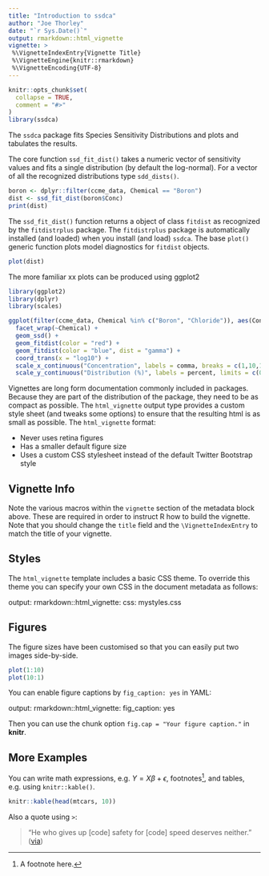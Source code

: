 ```yaml
---
title: "Introduction to ssdca"
author: "Joe Thorley"
date: "`r Sys.Date()`"
output: rmarkdown::html_vignette
vignette: >
 %\VignetteIndexEntry{Vignette Title}
 %\VignetteEngine{knitr::rmarkdown}
 %\VignetteEncoding{UTF-8}
---
```


```r
knitr::opts_chunk$set(
  collapse = TRUE,
  comment = "#>"
)
library(ssdca)
```

The `ssdca` package fits Species Sensitivity Distributions and plots and tabulates the results.

The core function `ssd_fit_dist()` takes a numeric vector of sensitivity values
and fits a single distribution (by default the log-normal).
For a vector of all the recognized distributions type `sdd_dists()`.

```r
boron <- dplyr::filter(ccme_data, Chemical == "Boron")
dist <- ssd_fit_dist(boron$Conc)
print(dist)
```

The `ssd_fit_dist()` function returns a object of class `fitdist` as recognized by 
the `fitdistrplus` package. The `fitdistrplus` package is automatically installed 
(and loaded) when you install (and load) `ssdca`.
The base `plot()` generic function plots model diagnostics for `fitdist` objects.
```r
plot(dist)
```

The more familiar xx plots can be produced using ggplot2
```r
library(ggplot2)
library(dplyr)
library(scales)

ggplot(filter(ccme_data, Chemical %in% c("Boron", "Chloride")), aes(Conc)) +
  facet_wrap(~Chemical) +
  geom_ssd() +
  geom_fitdist(color = "red") +
  geom_fitdist(color = "blue", dist = "gamma") +
  coord_trans(x = "log10") +
  scale_x_continuous("Concentration", labels = comma, breaks = c(1,10,10^2,10^3,10^4,10^5)) +
  scale_y_continuous("Distribution (%)", labels = percent, limits = c(0 , 1), expand = c(0,0))
```

Vignettes are long form documentation commonly included in packages. Because they are part of the distribution of the package, they need to be as compact as possible. The `html_vignette` output type provides a custom style sheet (and tweaks some options) to ensure that the resulting html is as small as possible. The `html_vignette` format:

- Never uses retina figures
- Has a smaller default figure size
- Uses a custom CSS stylesheet instead of the default Twitter Bootstrap style

## Vignette Info

Note the various macros within the `vignette` section of the metadata block above. These are required in order to instruct R how to build the vignette. Note that you should change the `title` field and the `\VignetteIndexEntry` to match the title of your vignette.

## Styles

The `html_vignette` template includes a basic CSS theme. To override this theme you can specify your own CSS in the document metadata as follows:

output: 
rmarkdown::html_vignette:
css: mystyles.css

## Figures

The figure sizes have been customised so that you can easily put two images side-by-side. 

```r
plot(1:10)
plot(10:1)
```

You can enable figure captions by `fig_caption: yes` in YAML:

output:
rmarkdown::html_vignette:
fig_caption: yes

Then you can use the chunk option `fig.cap = "Your figure caption."` in **knitr**.

## More Examples

You can write math expressions, e.g. $Y = X\beta + \epsilon$, footnotes^[A footnote here.], and tables, e.g. using `knitr::kable()`.

```r
knitr::kable(head(mtcars, 10))
```

Also a quote using `>`:

> "He who gives up [code] safety for [code] speed deserves neither."
([via](https://twitter.com/hadleywickham/status/504368538874703872))
